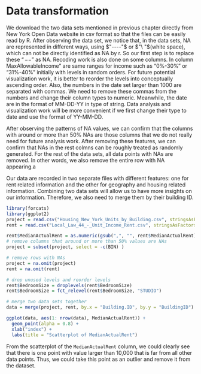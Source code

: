 # Data transformation

We download the two data sets mentioned in previous chapter directly from New York Open Data website in csv format so that the files can be easily read by R. After observing the data set, we notice that, in the data sets, NA are represented in different ways, using $"----"$ or $"\ "$(white space), which can not be directly identified as NA by r. So our first step is to replace these $“--”$ as NA. Recoding work is also done on some columns. In column MaxAllowableIncome” are same ranges for income such as "0%-30%" or "31%-40%" initially with levels in random orders. For future potential visualization work, it is better to reorder the levels into conceptually ascending order. Also, the numbers in the date set larger than 1000 are separated with commas. We need to remove these commas from the numbers and change their column types to numeric. Meanwhile, the date are in the format of MM-DD-YY in type of string. Data analysis and visualization work will be more convenient if we first change their type to date and use the format of YY-MM-DD.

After observing the patterns of NA values, we can confirm that the columns with around or more than 50% NAs are those columns that we do not really need for future analysis work. After removing these features, we can confirm that NAs in the rest colmns can be roughly treated as randomly generated. For the rest of the data sets, all data points with NAs are removed. In other words, we also remove the entire row with NA appearing.a

Our data are recorded in two separate files with different features: one for rent related information and the other for geography and housing related information. Combining two data sets will allow us to have more insights on our information. Therefore, we also need to merge them by their building ID.

```r
library(forcats)
library(ggplot2)
project = read.csv("Housing_New_York_Units_by_Building.csv", stringsAsFactors = T, na.strings=c("----", "", "NA"))
rent = read.csv("Local_Law_44_-_Unit_Income_Rent.csv", stringsAsFactors = T, na.strings=c("", "NA"))

rent$MedianActualRent = as.numeric(gsub(",", "", rent$MedianActualRent))
# remove columns that around or more than 50% values are NAs
project = subset(project, select = -c(BIN) )

# remove rows with NAs
project = na.omit(project)
rent = na.omit(rent)

# drop unused levels and reorder levels
rent$BedroomSize = droplevels(rent$BedroomSize)
rent$BedroomSize = fct_relevel(rent$BedroomSize, "STUDIO")

# merge two data sets together
data = merge(project, rent, by.x = "Building.ID", by.y = "BuildingID")

ggplot(data, aes(1: nrow(data), MedianActualRent)) +
  geom_point(alpha = 0.8) +
  xlab("index") +
  labs(title = "Scatterplot of MedianActualRent")
```

From the scatterplot of the `MedianActualRent` column, we could clearly see that there is one point with value larger than 10,000 that is far from all other data points. Thus, we could take this point as an outlier and remove it from the dataset.
